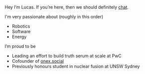 Hey I’m Lucas. If you’re here, then we should definitely [chat](mailto:lucas@onex.com).

I'm very passionate about (roughly in this order)

- Robotics
- Software
- Energy

I’m proud to be

- Leading an effort to build truth serum at scale at PwC
- Cofounder of [onex.social](http://onex.social)
- Previously honours student in nuclear fusion at UNSW Sydney